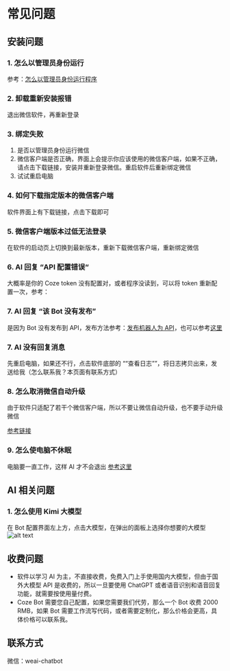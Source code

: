 # 常见问题

## 安装问题

### 1. 怎么以管理员身份运行

参考：[怎么以管理员身份运行程序](https://mp.weixin.qq.com/s?__biz=Mzg5OTg5NTgwMg==&mid=2247483718&idx=1&sn=34900bacbb10ab23c9fec3d278fd437a&chksm=c04d19d3f73a90c540435b268c8f2a0c6b59ace791666c3bd0f35dba00a426495834489d5816&token=2135729166&lang=zh_CN#rd)

### 2. 卸载重新安装报错

退出微信软件，再重新登录

### 3. 绑定失败

1. 是否以管理员身份运行微信
2. 微信客户端是否正确，界面上会提示你应该使用的微信客户端，如果不正确，请点击下载链接，安装并重新登录微信。重启软件后重新绑定微信
3. 试试重启电脑

### 4. 如何下载指定版本的微信客户端

软件界面上有下载链接，点击下载即可

### 5. 微信客户端版本过低无法登录

在软件的启动页上切换到最新版本，重新下载微信客户端，重新绑定微信

### 6. AI 回复 “API 配置错误“

大概率是你的 Coze token 没有配置对，或者程序没读到，可以将 token 重新配置一次，参考：

### 7. AI 回复 “该 Bot 没有发布”

是因为 Bot 没有发布到 API，发布方法参考：[发布机器人为 API](https://www.coze.cn/docs/developer_guides/preparation)，也可以参考[这里](https://mp.weixin.qq.com/s?__biz=Mzg5OTg5NTgwMg==&mid=2247483774&idx=1&sn=552a44421ea42b93352ae7bd40cbf2d8&chksm=c04d19ebf73a90fdbbfb911c0f76d7f00393b487b3a476c791a93d5624865fbfc71d60810b9c&token=2135729166&lang=zh_CN#rd)

### 7. AI 没有回复消息

先重启电脑，如果还不行，点击软件底部的 ““查看日志””，将日志拷贝出来，发送给我（怎么联系我？本页面有联系方式）

### 8. 怎么取消微信自动升级

由于软件只适配了若干个微信客户端，所以不要让微信自动升级，也不要手动升级微信

[参考链接](https://mp.weixin.qq.com/s?__biz=Mzg5OTg5NTgwMg==&mid=2247483730&idx=1&sn=c7b9dd40da72c9348d9d6a388be557d5&chksm=c04d19c7f73a90d1a92b169a06b8b22d2ce1ba65e7b273994d3f4689eb6a166eda271285ce97&token=2135729166&lang=zh_CN#rd)

### 9. 怎么使电脑不休眠

电脑要一直工作，这样 AI 才不会退出
[参考这里](https://mp.weixin.qq.com/s?__biz=Mzg5OTg5NTgwMg==&mid=2247483737&idx=1&sn=f6a6d479d0a75c1d24cbe4f07ecf09dc&chksm=c04d19ccf73a90da221d9592123b464d4ed5455effb601ab1bea4824265c54d16644de2c4d42&token=2135729166&lang=zh_CN#rd)

## AI 相关问题

### 1. 怎么使用 Kimi 大模型

在 Bot 配置界面左上方，点击大模型，在弹出的面板上选择你想要的大模型
![alt text](./assets/choose-llm.png)

## 收费问题

- 软件以学习 AI 为主，不直接收费，免费入门上手使用国内大模型，但由于国外大模型 API 是收费的，所以一旦要使用 ChatGPT 或者语音识别和语音回复功能，就需要按使用量付费。
- Coze Bot 需要您自己配置，如果您需要我们代劳，那么一个 Bot 收费 2000 RMB，如果 Bot 需要工作流写代码，或者需要定制化，那么价格会更高，具体价格可以联系我。

## 联系方式

微信：weai-chatbot
